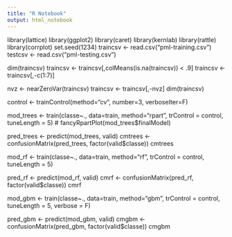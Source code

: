 ```yaml
---
title: "R Notebook"
output: html_notebook
---
```

library(lattice)
library(ggplot2)
library(caret)
library(kernlab)
library(rattle)
library(corrplot)
set.seed(1234)
traincsv <- read.csv("pml-training.csv")
testcsv <- read.csv("pml-testing.csv")

dim(traincsv)
traincsv <- traincsv[,colMeans(is.na(traincsv)) < .9] 
traincsv <- traincsv[,-c(1:7)] 

nvz <- nearZeroVar(traincsv)
traincsv <- traincsv[,-nvz]
dim(traincsv)


control <- trainControl(method="cv", number=3, verboseIter=F)

mod_trees <- train(classe~., data=train, method="rpart", trControl = control, tuneLength = 5)
# fancyRpartPlot(mod_trees$finalModel)

pred_trees <- predict(mod_trees, valid)
cmtrees <- confusionMatrix(pred_trees, factor(valid$classe))
cmtrees

mod_rf <- train(classe~., data=train, method="rf", trControl = control, tuneLength = 5)

pred_rf <- predict(mod_rf, valid)
cmrf <- confusionMatrix(pred_rf, factor(valid$classe))
cmrf

mod_gbm <- train(classe~., data=train, method="gbm", trControl = control, tuneLength = 5, verbose = F)

pred_gbm <- predict(mod_gbm, valid)
cmgbm <- confusionMatrix(pred_gbm, factor(valid$classe))
cmgbm